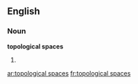 ==English==

===Noun===
'''topological spaces'''

# {{plural of|topological space}}

[[ar:topological spaces]]
[[fr:topological spaces]]